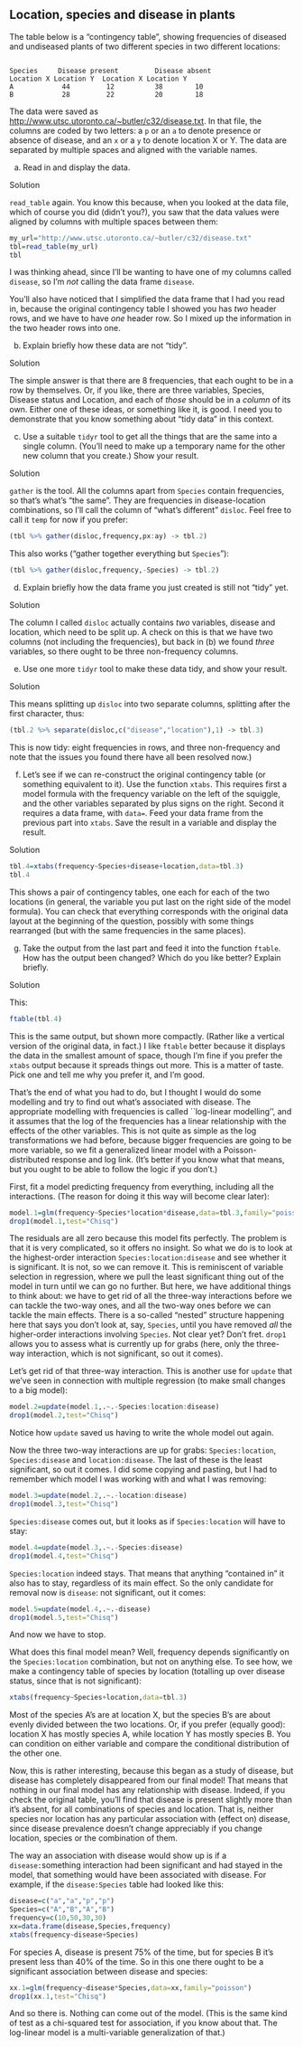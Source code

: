 ##  Location, species and disease in plants


 The table below is a "contingency table", showing
frequencies of diseased and undiseased plants of two different species
in two different locations:


```

Species     Disease present         Disease absent
Location X Location Y  Location X Location Y
A            44         12          38        10
B            28         22          20        18

```


The data were saved as
[http://www.utsc.utoronto.ca/~butler/c32/disease.txt](http://www.utsc.utoronto.ca/~butler/c32/disease.txt). In that
file, the columns are coded by two letters: a `p` or an
`a` to denote presence or absence of disease, and an `x`
or a `y` to denote location X or Y. The data are separated by
multiple spaces and aligned with the variable names. 



(a) Read in and display the data.


Solution


`read_table` again. You know this because, when you looked
at the data file, which of course you did (didn't you?), you saw
that the data values were aligned by columns with multiple spaces
between them:
```r
my_url="http://www.utsc.utoronto.ca/~butler/c32/disease.txt"
tbl=read_table(my_url)
tbl
``` 

I was thinking ahead, since I'll be wanting to have one of my columns
called `disease`, so I'm *not* calling the data frame
`disease`. 

You'll also have noticed that I simplified the data frame that I had
you read in, because the original contingency table I showed you has
*two* header rows, and we have to have *one* header row. So
I mixed up the information in the two header rows into one.



(b) Explain briefly how these data are not "tidy".


Solution


The simple answer is that there are 8 frequencies, that each ought
to be in a row by themselves. Or, if you like, there are three
variables, Species, Disease status and Location, and each of
*those* should be in a *column* of its own. 
Either one
of these ideas, or something like it, is good. I need you to
demonstrate that you know something about "tidy data" in this context.



(c) Use a suitable `tidyr` tool to get all the things
that are the same into a single column. (You'll need to make up a
temporary name for the other new column that you create.) Show your
result. 


Solution


`gather` is the tool. All the columns apart from
`Species` contain frequencies, so that's what's "the same". 
They are frequencies in disease-location combinations, so
I'll call the column of "what's different" `disloc`. Feel
free to call it `temp` for now if you prefer:
```r
(tbl %>% gather(disloc,frequency,px:ay) -> tbl.2)
``` 

This also works ("gather together everything but `Species`"):

```r
(tbl %>% gather(disloc,frequency,-Species) -> tbl.2)
``` 



(d) Explain briefly how the data frame you just created is
still not "tidy" yet.


Solution


The column I called `disloc` actually contains *two*
variables, disease and location, which need to be split up. A
check on this is that we 
have two columns (not including the frequencies), but back in
(b) we found *three* variables, so there
ought to be three non-frequency columns.



(e) Use one more `tidyr` tool to make these data tidy,
and show your result.


Solution


This means splitting up `disloc` into two separate columns,
splitting after the first character, thus:
```r
(tbl.2 %>% separate(disloc,c("disease","location"),1) -> tbl.3)
``` 

This is now tidy: eight frequencies in rows, and three non-frequency
and note that the issues you found there have all been resolved now.)



(f) Let's see if we can re-construct the original contingency
table (or something equivalent to it). Use the function
`xtabs`. This requires first a model formula with the frequency
variable on the left of the squiggle, and the other variables
separated by plus signs on the right. Second it requires a data
frame, with `data=`. Feed
your data frame from the previous part into `xtabs`. Save the
result in a variable and display the result.


Solution


```r
tbl.4=xtabs(frequency~Species+disease+location,data=tbl.3)
tbl.4
``` 

This shows a pair of contingency tables, one each for each of the two
locations (in general, the variable you put last on the right side of
the model formula). You can check that everything corresponds with the
original data layout at the beginning of the question, possibly with
some things rearranged (but with the same frequencies in the same
places). 



(g) Take the output from the last part and feed it into the
function `ftable`. How has the output been changed? Which do
you like better? Explain briefly.


Solution


This:
```r
ftable(tbl.4)  
``` 

This is the same output, but shown more compactly. (Rather like a
vertical version of the original data, in fact.) I like
`ftable` better because it displays the data in the smallest
amount of space, though I'm fine if you prefer the `xtabs`
output because it spreads things out more. This is a matter of
taste. Pick one and tell me why you prefer it, and I'm good.

That's the end of what you had to do, but I thought I would do some
modelling and try to find out what's associated with disease. The
appropriate modelling with frequencies is called ``log-linear
modelling'', and it assumes that the log of the frequencies has a
linear relationship with the effects of the other variables. This is
not quite as simple as the log transformations we had before, because
bigger frequencies are going to be more variable, so we fit a
generalized linear model with a Poisson-distributed response and log
link. (It's better if you know what that means, but you ought to be
able to follow the logic if you don't.)

First, fit a model predicting frequency from everything, including all
the interactions. (The reason for doing it this way will become clear later):

```r
model.1=glm(frequency~Species*location*disease,data=tbl.3,family="poisson")
drop1(model.1,test="Chisq")
``` 

The residuals are all zero because this model fits perfectly. The
problem is that it is very complicated, so it offers no insight. So
what we do is to look at the highest-order interaction
`Species:location:disease` and see whether it is
significant. It is not, so we can remove it. This is reminiscent of
variable selection in regression, where we pull the least significant
thing out of the model in turn until we can go no further. But here,
we have additional things to think about: we have to get rid of all
the three-way interactions before we can tackle the two-way ones, and
all the two-way ones before we can tackle the main effects. There is a
so-called "nested" structure happening here that says you don't look
at, say, `Species`, until you have removed *all* the
higher-order interactions involving `Species`. Not clear yet?
Don't fret. `drop1` allows you to assess what is currently up
for grabs (here, only the three-way interaction, which is not
significant, so out it comes).

Let's get rid of that three-way interaction. This is another use for
`update` that we've seen in connection with multiple regression
(to make small changes to a big model):

```r
model.2=update(model.1,.~.-Species:location:disease)
drop1(model.2,test="Chisq")
``` 

Notice how `update` saved us having to write the whole model
out again.

Now the three two-way interactions are up for grabs:
`Species:location`, `Species:disease` and
`location:disease`. The last of these is the least significant,
so out it comes. I did some copying and pasting, but I had to remember
which model I was working with and what I was removing:

```r
model.3=update(model.2,.~.-location:disease)
drop1(model.3,test="Chisq")  
``` 

`Species:disease` comes out, but it looks as if
`Species:location` will have to stay:

```r
model.4=update(model.3,.~.-Species:disease)
drop1(model.4,test="Chisq")  
``` 

`Species:location` indeed stays. That means that anything
"contained in" it also has to stay, regardless of its main
effect. So the only candidate for removal now is `disease`: not
significant, out it comes:

```r
model.5=update(model.4,.~.-disease)
drop1(model.5,test="Chisq")  
``` 

And now we have to stop.

What does this final model mean? Well, frequency depends significantly
on the `Species:location` combination, but not on anything
else. To see how, we make a contingency table of species by location
(totalling up over disease status, since that is not significant):

```r
xtabs(frequency~Species+location,data=tbl.3)  
``` 

Most of the species A's are at location X, but the species B's are
about evenly divided between the two locations. Or, if you prefer
(equally good): location X has mostly species A, while location Y has
mostly species B. You can condition on either variable and compare the
conditional distribution of the other one.

Now, this is rather interesting, because this began as a study of
disease, but disease has completely disappeared from our final model!
That means that nothing in our final model has any relationship with
disease. Indeed, if you check the original table, you'll find that
disease is present slightly more than it's absent, for all
combinations of species and location. That is, neither species nor
location has any particular association with (effect on) disease,
since disease prevalence doesn't change appreciably if you change
location, species or the combination of them.

The way an association with disease would show up is if a
`disease:`something interaction had been significant and had
stayed in the model, that something would have been associated with
disease. For example, if the `disease:Species` table had looked
like this:

```r
disease=c("a","a","p","p")
Species=c("A","B","A","B")
frequency=c(10,50,30,30)
xx=data.frame(disease,Species,frequency)
xtabs(frequency~disease+Species)
``` 

For species A, disease is present 75\% of the time, but for species B
it's present less than 40\% of the time. So in this one there ought to be a
significant association between disease and species:

```r
xx.1=glm(frequency~disease*Species,data=xx,family="poisson")
drop1(xx.1,test="Chisq")
``` 

And so there is. Nothing can come out of the model. (This is the same
kind of test as a chi-squared test for association, if you know about
that.  The log-linear model is a multi-variable generalization of that.)




